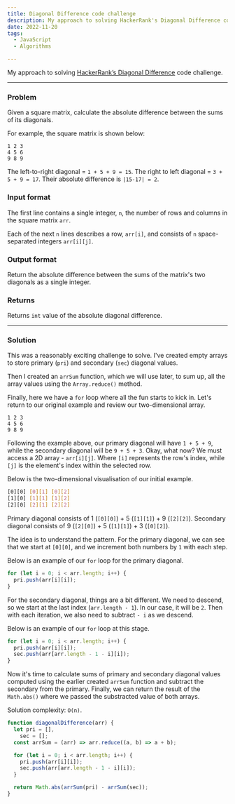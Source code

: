 ```yaml
---
title: Diagonal Difference code challenge
description: My approach to solving HackerRank's Diagonal Difference code challenge
date: 2022-11-20
tags:
  - JavaScript
  - Algorithms

---
```


My approach to solving [HackerRank’s Diagonal Difference](https://www.hackerrank.com/challenges/diagonal-difference/problem) code challenge.

---

### Problem

Given a square matrix, calculate the absolute difference between the sums of its diagonals.

For example, the square matrix is shown below:

```
1 2 3
4 5 6
9 8 9
```

The left-to-right diagonal = `1 + 5 + 9 = 15`. The right to left diagonal = `3 + 5 + 9 = 17`. Their absolute difference is `|15-17| = 2`.

### Input format

The first line contains a single integer, `n`, the number of rows and columns in the square matrix `arr`.

Each of the next `n` lines describes a row, `arr[i]`, and consists of `n` space-separated integers `arr[i][j]`.

### Output format

Return the absolute difference between the sums of the matrix's two diagonals as a single integer.

### Returns

Returns `int` value of the absolute diagonal difference.

---

### Solution

This was a reasonably exciting challenge to solve. I've created empty arrays to store primary (`pri`) and secondary (`sec`) diagonal values.

Then I created an `arrSum` function, which we will use later, to sum up, all the array values using the `Array.reduce()` method.

Finally, here we have a `for` loop where all the fun starts to kick in. Let's return to our original example and review our two-dimensional array.

```
1 2 3
4 5 6
9 8 9
```

Following the example above, our primary diagonal will have `1 + 5 + 9`, while the secondary diagonal will be `9 + 5 + 3`. Okay, what now? We must access a 2D array - `arr[i][j]`. Where `[i]` represents the row's index, while `[j]` is the element's index within the selected row.

Below is the two-dimensional visualisation of our initial example.

```bash
[0][0] [0][1] [0][2]
[1][0] [1][1] [1][2]
[2][0] [2][1] [2][2]
```

Primary diagonal consists of 1 (`[0][0]`) + 5 (`[1][1]`) + 9 (`[2][2]`).
Secondary diagonal consists of 9 (`[2][0]`) + 5 (`[1][1]`) + 3 (`[0][2]`).

The idea is to understand the pattern. For the primary diagonal, we can see that we start at `[0][0]`, and we increment both numbers by `1` with each step.

Below is an example of our `for` loop for the primary diagonal.

```js
for (let i = 0; i < arr.length; i++) {
  pri.push(arr[i][i]);
}
```

For the secondary diagonal, things are a bit different. We need to descend, so we start at the last index (`arr.length - 1`). In our case, it will be `2`. Then with each iteration, we also need to subtract `- i` as we descend.

Below is an example of our `for` loop at this stage.

```js {3}
for (let i = 0; i < arr.length; i++) {
  pri.push(arr[i][i]);
  sec.push(arr[arr.length - 1 - i][i]);
}
```

Now it's time to calculate sums of primary and secondary diagonal values computed using the earlier created `arrSum` function and subtract the secondary from the primary. Finally, we can return the result of the `Math.abs()` where we passed the substracted value of both arrays.

Solution complexity: `O(n)`.

```js
function diagonalDifference(arr) {
  let pri = [],
    sec = [];
  const arrSum = (arr) => arr.reduce((a, b) => a + b);

  for (let i = 0; i < arr.length; i++) {
    pri.push(arr[i][i]);
    sec.push(arr[arr.length - 1 - i][i]);
  }

  return Math.abs(arrSum(pri) - arrSum(sec));
}
```